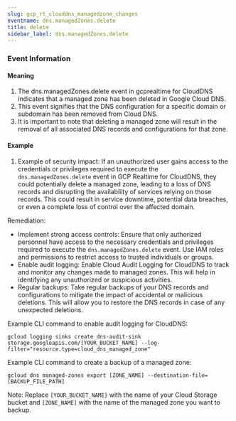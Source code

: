 ```yaml
--- 
slug: gcp_rt_clouddns_managedzone_changes
eventname: dns.managedZones.delete
title: delete
sidebar_label: dns.managedZones.delete
---
```

                       


### Event Information

#### Meaning

1. The dns.managedZones.delete event in gcprealtime for CloudDNS indicates that a managed zone has been deleted in Google Cloud DNS.
2. This event signifies that the DNS configuration for a specific domain or subdomain has been removed from Cloud DNS.
3. It is important to note that deleting a managed zone will result in the removal of all associated DNS records and configurations for that zone.

#### Example

1. Example of security impact: If an unauthorized user gains access to the credentials or privileges required to execute the `dns.managedZones.delete` event in GCP Realtime for CloudDNS, they could potentially delete a managed zone, leading to a loss of DNS records and disrupting the availability of services relying on those records. This could result in service downtime, potential data breaches, or even a complete loss of control over the affected domain.

Remediation:
- Implement strong access controls: Ensure that only authorized personnel have access to the necessary credentials and privileges required to execute the `dns.managedZones.delete` event. Use IAM roles and permissions to restrict access to trusted individuals or groups.
- Enable audit logging: Enable Cloud Audit Logging for CloudDNS to track and monitor any changes made to managed zones. This will help in identifying any unauthorized or suspicious activities.
- Regular backups: Take regular backups of your DNS records and configurations to mitigate the impact of accidental or malicious deletions. This will allow you to restore the DNS records in case of any unexpected deletions.

Example CLI command to enable audit logging for CloudDNS:
```
gcloud logging sinks create dns-audit-sink storage.googleapis.com/[YOUR_BUCKET_NAME] --log-filter="resource.type=cloud_dns_managed_zone"
```

Example CLI command to create a backup of a managed zone:
```
gcloud dns managed-zones export [ZONE_NAME] --destination-file=[BACKUP_FILE_PATH]
```

Note: Replace `[YOUR_BUCKET_NAME]` with the name of your Cloud Storage bucket and `[ZONE_NAME]` with the name of the managed zone you want to backup.

 